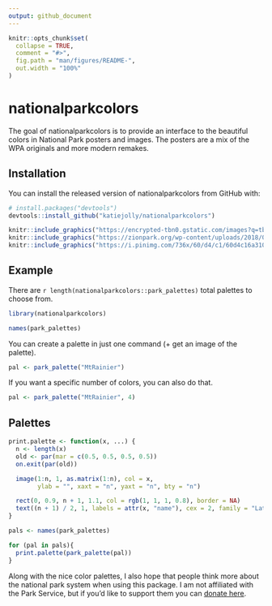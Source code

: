 ```yaml
---
output: github_document
---
```


<!-- README.md is generated from README.Rmd. Please edit that file -->

```r
knitr::opts_chunk$set(
  collapse = TRUE,
  comment = "#>",
  fig.path = "man/figures/README-",
  out.width = "100%"
)
```
# nationalparkcolors

The goal of nationalparkcolors is to provide an interface to the beautiful colors in National Park posters and images. The posters are a mix of the WPA originals and more modern remakes.

## Installation

You can install the released version of nationalparkcolors from GitHub with:

```r
# install.packages("devtools")
devtools::install_github("katiejolly/nationalparkcolors")
```

```r
knitr::include_graphics("https://encrypted-tbn0.gstatic.com/images?q=tbn:ANd9GcQNS1Au8a9aLV9ZdvMo1F_s22jlx70AHWq3CqlLUNK4O4M2PG0c")
knitr::include_graphics("https://zionpark.org/wp-content/uploads/2018/08/retrobryce.png")
knitr::include_graphics("https://i.pinimg.com/736x/60/d4/c1/60d4c16a3102e33d7c73c9b6bc72c04b.jpg")
```


## Example

There are `r length(nationalparkcolors::park_palettes)` total palettes to choose from.

```r
library(nationalparkcolors)

names(park_palettes)
```


You can create a palette in just one command (+ get an image of the palette).

```r
pal <- park_palette("MtRainier")
```

If you want a specific number of colors, you can also do that.

```r
pal <- park_palette("MtRainier", 4)
```

## Palettes

```r
print.palette <- function(x, ...) {
  n <- length(x)
  old <- par(mar = c(0.5, 0.5, 0.5, 0.5))
  on.exit(par(old))

  image(1:n, 1, as.matrix(1:n), col = x,
        ylab = "", xaxt = "n", yaxt = "n", bty = "n")

  rect(0, 0.9, n + 1, 1.1, col = rgb(1, 1, 1, 0.8), border = NA)
  text((n + 1) / 2, 1, labels = attr(x, "name"), cex = 2, family = "Lato", col = "#32373D")
}

pals <- names(park_palettes)

for (pal in pals){
  print.palette(park_palette(pal))
}
```

Along with the nice color palettes, I also hope that people think more about the national park system when using this package. I am not affiliated with the Park Service, but if you'd like to support them you can [donate here](https://www.nps.gov/getinvolved/donate.htm).
